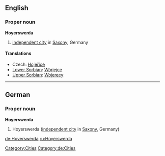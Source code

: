 ==English==
{{wikipedia}}

===Proper noun===
'''Hoyerswerda'''

# [[independent city]] in [[Saxony]], Germany

====Translations====
* Czech: [[Hojeřice]]
* [[Lower Sorbian]]: [[Wórjejce]]
* [[Upper Sorbian]]: [[Wojerecy]]

[[Category:Cities]]

----

==German==
{{wikipedia|lang=de}}

===Proper noun===
'''Hoyerswerda'''

# Hoyerswerda ([[independent city]] in [[Saxony]], Germany)

[[Category:de:Cities]]

[[de:Hoyerswerda]]
[[ru:Hoyerswerda]]